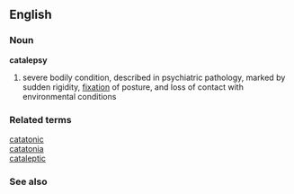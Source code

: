 ==English==
=== Noun ===
'''catalepsy'''
# severe bodily condition, described in psychiatric pathology, marked by sudden rigidity, [[fixation]] of posture, and loss of contact with environmental conditions
=== Related terms ===
[[catatonic]]<br>
[[catatonia]]<br>
[[cataleptic]]
=== See also ===
{{pedialite}}